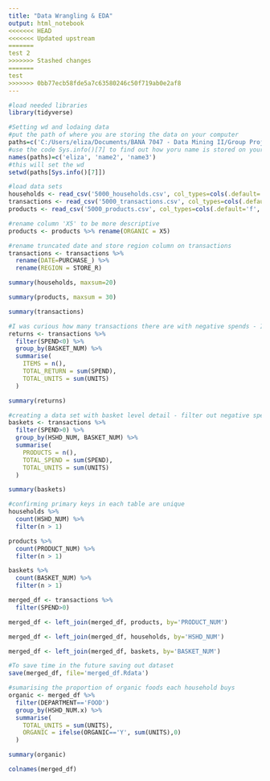 ```yaml
---
title: "Data Wrangling & EDA"
output: html_notebook
<<<<<<< HEAD
<<<<<<< Updated upstream
=======
test 2
>>>>>>> Stashed changes
=======
test
>>>>>>> 0bb77ecb58fde5a7c63580246c50f719ab0e2af8
---
```


```r
#load needed libraries
library(tidyverse)
```
```r
#Setting wd and lodaing data
#put the path of where you are storing the data on your computer
paths=c('C:/Users/eliza/Documents/BANA 7047 - Data Mining II/Group Project/Data', 'path2', 'path3')
#use the code Sys.info()[7] to find out how yoru name is stored on your local machine, copy to this list
names(paths)=c('eliza', 'name2', 'name3')
#this will set the wd
setwd(paths[Sys.info()[7]])

#load data sets
households <- read_csv('5000_households.csv', col_types=cols(.default='f', HSHD_NUM='c'))
transactions <- read_csv('5000_transactions.csv', col_types=cols(.default='?', STORE_R='f', YEAR='f'))
products <- read_csv('5000_products.csv', col_types=cols(.default='f', PRODUCT_NUM='c'))

#rename column 'X5' to be more descriptive
products <- products %>% rename(ORGANIC = X5)

#rename truncated date and store region column on transactions
transactions <- transactions %>%
  rename(DATE=PURCHASE_) %>%
  rename(REGION = STORE_R)
```
```r
summary(households, maxsum=20)
```
```r
summary(products, maxsum = 30)
```
```r
summary(transactions)
```
```r
#I was curious how many transactions there are with negative spends - I think these might be returns & we may want to filter?
returns <- transactions %>% 
  filter(SPEND<0) %>%
  group_by(BASKET_NUM) %>%
  summarise(
    ITEMS = n(),
    TOTAL_RETURN = sum(SPEND),
    TOTAL_UNITS = sum(UNITS)
  )

summary(returns)
```

```r
#creating a data set with basket level detail - filter out negative spends
baskets <- transactions %>%
  filter(SPEND>0) %>%
  group_by(HSHD_NUM, BASKET_NUM) %>%
  summarise(
    PRODUCTS = n(),
    TOTAL_SPEND = sum(SPEND),
    TOTAL_UNITS = sum(UNITS)
  )

summary(baskets)
```
```r
#confirming primary keys in each table are unique
households %>% 
  count(HSHD_NUM) %>% 
  filter(n > 1)

products %>%
  count(PRODUCT_NUM) %>% 
  filter(n > 1)

baskets %>%
  count(BASKET_NUM) %>% 
  filter(n > 1)
```
```r
merged_df <- transactions %>%
  filter(SPEND>0) 

merged_df <- left_join(merged_df, products, by='PRODUCT_NUM') 

merged_df <- left_join(merged_df, households, by='HSHD_NUM')

merged_df <- left_join(merged_df, baskets, by='BASKET_NUM')

#To save time in the future saving out dataset
save(merged_df, file='merged_df.Rdata')
```

```r
#sumarising the proportion of organic foods each household buys
organic <- merged_df %>%
  filter(DEPARTMENT=='FOOD')
  group_by(HSHD_NUM.x) %>%
  summarise(
    TOTAL_UNITS = sum(UNITS),
    ORGANIC = ifelse(ORGANIC=='Y', sum(UNITS),0)
  )

summary(organic)
```
```r
colnames(merged_df)
```

